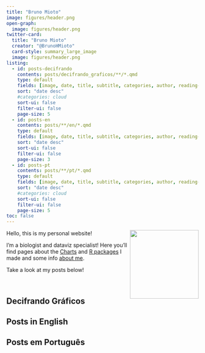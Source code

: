 ```yaml
---
title: "Bruno Mioto"
image: figures/header.png
open-graph:
  image: figures/header.png
twitter-card:
  title: "Bruno Mioto"
  creator: "@BrunoHMioto"
  card-style: summary_large_image
  image: figures/header.png
listing:
  - id: posts-decifrando
    contents: posts/decifrando_graficos/**/*.qmd
    type: default
    fields: [image, date, title, subtitle, categories, author, reading-time]
    sort: "date desc"
    #categories: cloud
    sort-ui: false
    filter-ui: false
    page-size: 5
  - id: posts-en
    contents: posts/**/en/*.qmd
    type: default
    fields: [image, date, title, subtitle, categories, author, reading-time]
    sort: "date desc"
    sort-ui: false
    filter-ui: false
    page-size: 3
  - id: posts-pt
    contents: posts/**/pt/*.qmd
    type: default
    fields: [image, date, title, subtitle, categories, author, reading-time]
    sort: "date desc"
    #categories: cloud
    sort-ui: false
    filter-ui: false
    page-size: 5
toc: false
---
```


<img src="/figures/bruno.png" align="right" height="180"/>

Hello, this is my personal website!

I'm a biologist and dataviz specialist! Here you'll find pages about the [Charts](charts.qmd) and [R packages](r-packages.qmd) I made and some info [about me](about-en.qmd).



Take a look at my posts below!

<br>

## Decifrando Gráficos

::: {#posts-decifrando}
:::

## Posts in English

::: {#posts-en}
:::

## Posts em Português

::: {#posts-pt}
:::



